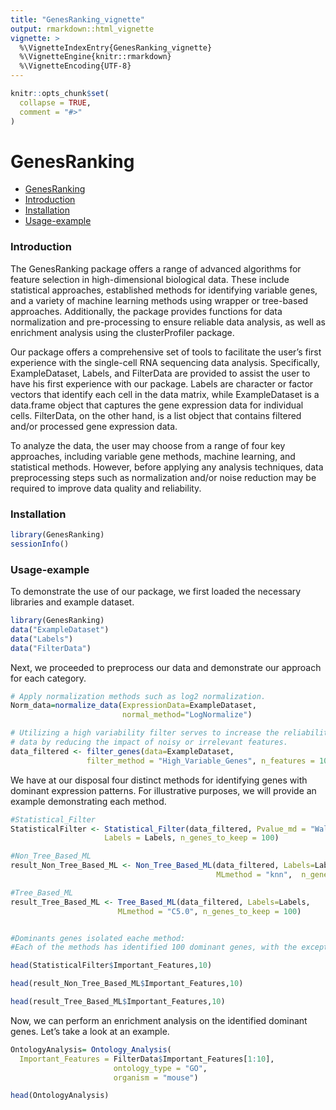 ```yaml
---
title: "GenesRanking_vignette"
output: rmarkdown::html_vignette
vignette: >
  %\VignetteIndexEntry{GenesRanking_vignette}
  %\VignetteEngine{knitr::rmarkdown}
  %\VignetteEncoding{UTF-8}
---
```


```r
knitr::opts_chunk$set(
  collapse = TRUE,
  comment = "#>"
)
```
# GenesRanking

  - [GenesRanking](#GenesRanking)
  - [Introduction](#Introduction)
  - [Installation](#Installation)
  - [Usage-example](#Usage-example)


### Introduction

The GenesRanking package offers a range of advanced algorithms for feature
selection in high-dimensional biological data. These include statistical
approaches, established methods for identifying variable genes, and a variety
of machine learning methods using wrapper or tree-based approaches.
Additionally, the package provides functions for data normalization and
pre-processing to ensure reliable data analysis, as well as enrichment analysis
using the clusterProfiler package.

Our package offers a comprehensive set of tools to facilitate the user's first
experience with the single-cell RNA sequencing data analysis. Specifically,
ExampleDataset, Labels, and FilterData are provided to assist the
user to have his first experience with our package. Labels are character or
factor vectors that identify each cell in the data matrix, while ExampleDataset
is a data.frame object that captures the gene expression data for individual
cells. FilterData, on the other hand, is a list object that contains filtered
and/or processed gene expression data.

To analyze the data, the user may choose from a range of four key approaches,
including variable gene methods, machine learning, and statistical methods.
However, before applying any analysis techniques, data preprocessing steps such
as normalization and/or noise reduction may be required to improve data quality
and reliability.

### Installation
```r
library(GenesRanking)
sessionInfo()
```

### Usage-example

To demonstrate the use of our package, we first loaded the necessary libraries
and example dataset.
```r
library(GenesRanking)
data("ExampleDataset")
data("Labels")
data("FilterData")
```

Next, we proceeded to preprocess our data and demonstrate our approach for each
category.
```r
# Apply normalization methods such as log2 normalization.
Norm_data=normalize_data(ExpressionData=ExampleDataset, 
                         normal_method="LogNormalize") 

# Utilizing a high variability filter serves to increase the reliability of our
# data by reducing the impact of noisy or irrelevant features.
data_filtered <- filter_genes(data=ExampleDataset, 
                 filter_method = "High_Variable_Genes", n_features = 1000)
```
We have at our disposal four distinct methods for identifying genes with
dominant expression patterns. For illustrative purposes, we will provide an
example demonstrating each method.

```r
#Statistical_Filter 
StatisticalFilter <- Statistical_Filter(data_filtered, Pvalue_md = "Waldtest",
                     Labels = Labels, n_genes_to_keep = 100)

#Non_Tree_Based_ML
result_Non_Tree_Based_ML <- Non_Tree_Based_ML(data_filtered, Labels=Labels,
                                              MLmethod = "knn",  n_genes_to_keep = 100)

#Tree_Based_ML
result_Tree_Based_ML <- Tree_Based_ML(data_filtered, Labels=Labels, 
                        MLmethod = "C5.0", n_genes_to_keep = 100)



```

```r
#Dominants genes isolated eache method:
#Each of the methods has identified 100 dominant genes, with the exception of the variable genes method.

head(StatisticalFilter$Important_Features,10)

head(result_Non_Tree_Based_ML$Important_Features,10)

head(result_Tree_Based_ML$Important_Features,10)

```

Now, we can perform an enrichment analysis on the identified dominant genes.
Let's take a look at an example.
```r
OntologyAnalysis= Ontology_Analysis(
  Important_Features = FilterData$Important_Features[1:10],
                       ontology_type = "GO",
                       organism = "mouse")

head(OntologyAnalysis)


```
